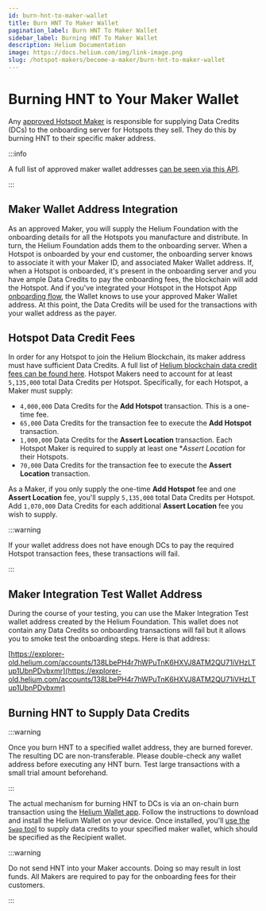 ```yaml
---
id: burn-hnt-to-maker-wallet
title: Burn HNT To Maker Wallet
pagination_label: Burn HNT To Maker Wallet
sidebar_label: Burning HNT To Maker Wallet
description: Helium Documentation
image: https://docs.helium.com/img/link-image.png
slug: /hotspot-makers/become-a-maker/burn-hnt-to-maker-wallet
---
```


# Burning HNT to Your Maker Wallet


Any [approved Hotspot Maker](/hotspot-makers/iot/full-hotspots) is responsible for supplying Data
Credits (DCs) to the onboarding server for Hotspots they sell. They do this by burning HNT to their
specific maker address.

:::info

A full list of approved maker wallet addresses
[can be seen via this API](https://onboarding.dewi.org/api/v2/makers).

:::

## Maker Wallet Address Integration

As an approved Maker, you will supply the Helium Foundation with the onboarding details for all the
Hotspots you manufacture and distribute. In turn, the Helium Foundation adds them to the onboarding
server. When a Hotspot is onboarded by your end customer, the onboarding server knows to associate
it with your Maker ID, and associated Maker Wallet address. If, when a Hotspot is onboarded, it's
present in the onboarding server and you have ample Data Credits to pay the onboarding fees, the
blockchain will add the Hotspot. And if you've integrated your Hotspot in the Hotspot App
[onboarding flow](/hotspot-makers/become-a-maker/hotspot-integration-testing), the Wallet knows to
use your approved Maker Wallet address. At this point, the Data Credits will be used for the
transactions with your wallet address as the payer.

## Hotspot Data Credit Fees

In order for any Hotspot to join the Helium Blockchain, its maker address must have sufficient Data
Credits. A full list of
[Helium blockchain data credit fees can be found here](/blockchain/transaction-fees). Hotspot Makers
need to account for at least `5,135,000` total Data Credits per Hotspot. Specifically, for each
Hotspot, a Maker must supply:

- `4,000,000` Data Credits for the **Add Hotspot** transaction. This is a one-time fee.
- `65,000` Data Credits for the transaction fee to execute the **Add Hotspot** transaction.
- `1,000,000` Data Credits for the **Assert Location** transaction. Each Hotspot Maker is required
  to supply at least one \*_Assert Location_ for their Hotspots.
- `70,000` Data Credits for the transaction fee to execute the **Assert Location** transaction.

As a Maker, if you only supply the one-time **Add Hotspot** fee and one **Assert Location** fee,
you'll supply `5,135,000` total Data Credits per Hotspot. Add `1,070,000` Data Credits for each
additional **Assert Location** fee you wish to supply.

:::warning

If your wallet address does not have enough DCs to pay the required Hotspot transaction fees, these
transactions will fail.

:::

## Maker Integration Test Wallet Address

During the course of your testing, you can use the Maker Integration Test wallet address created by
the Helium Foundation. This wallet does not contain any Data Credits so onboarding transactions will
fail but it allows you to smoke test the onboarding steps. Here is that address:

[https://explorer-old.helium.com/accounts/138LbePH4r7hWPuTnK6HXVJ8ATM2QU71iVHzLTup1UbnPDvbxmr](https://explorer-old.helium.com/accounts/138LbePH4r7hWPuTnK6HXVJ8ATM2QU71iVHzLTup1UbnPDvbxmr)

## Burning HNT to Supply Data Credits

:::warning

Once you burn HNT to a specified wallet address, they are burned forever. The resulting DC are
non-transferable. Please double-check any wallet address before executing any HNT burn. Test large
transactions with a small trial amount beforehand.

:::

The actual mechanism for burning HNT to DCs is via an on-chain burn transaction using the
[Helium Wallet app](/wallets/helium-wallet-app). Follow the instructions to download and install the
Helium Wallet on your device. Once installed, you'll
[use the `Swap` tool](/hotspot-makers/become-a-maker/funding-a-maker-account) to supply data credits
to your specified maker wallet, which should be specified as the Recipient wallet.

:::warning

Do not send HNT into your Maker accounts. Doing so may result in lost funds. All Makers are required
to pay for the onboarding fees for their customers.

:::
